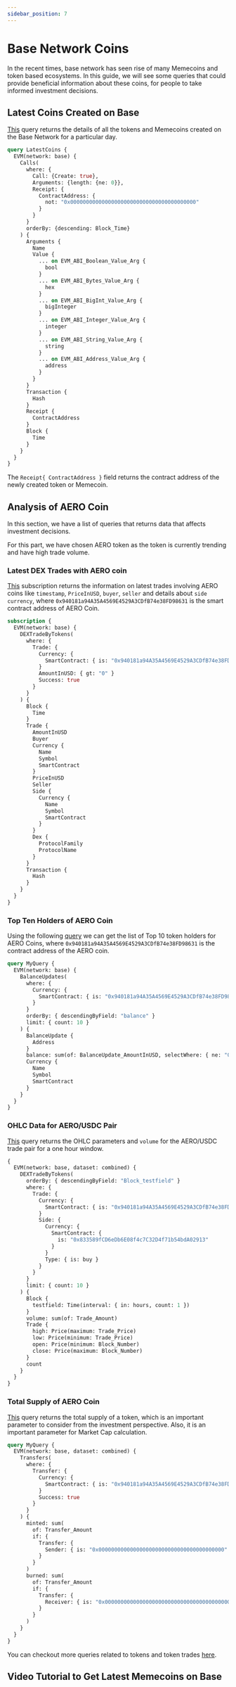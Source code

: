 ```yaml
---
sidebar_position: 7
---
```



# Base Network Coins

In the recent times, base network has seen rise of many Memecoins and token based ecosystems.
In this guide, we will see some queries that could provide beneficial information about these coins, for people to take informed investment decisions.

## Latest Coins Created on Base

[This](https://ide.bitquery.io/Latest-Coin-on-Base-Coin_3) query returns the details of all the tokens and Memecoins created on the Base Network for a particular day.

```graphql
query LatestCoins {
  EVM(network: base) {
    Calls(
      where: {
        Call: {Create: true},
        Arguments: {length: {ne: 0}},
        Receipt: {
          ContractAddress: {
            not: "0x0000000000000000000000000000000000000000"
          }
        }
      }
      orderBy: {descending: Block_Time}
    ) {
      Arguments {
        Name
        Value {
          ... on EVM_ABI_Boolean_Value_Arg {
            bool
          }
          ... on EVM_ABI_Bytes_Value_Arg {
            hex
          }
          ... on EVM_ABI_BigInt_Value_Arg {
            bigInteger
          }
          ... on EVM_ABI_Integer_Value_Arg {
            integer
          }
          ... on EVM_ABI_String_Value_Arg {
            string
          }
          ... on EVM_ABI_Address_Value_Arg {
            address
          }
        }
      }
      Transaction {
        Hash
      }
      Receipt {
        ContractAddress
      }
      Block {
        Time
      }
    }
  }
}

```

The `Receipt{ ContractAddress }` field returns the contract address of the newly created token or Memecoin.

## Analysis of AERO Coin

In this section, we have a list of queries that returns data that affects investment decisions.

For this part, we have chosen AERO token as the token is currently trending and have high trade volume.

### Latest DEX Trades with AERO coin

[This](https://ide.bitquery.io/Subscription-for-Latest-Trades-for-AERO_1) subscription returns the information on latest trades involving AERO coins like `timestamp`, `PriceInUSD`, `buyer`, `seller` and details about `side currency`, where `0x940181a94A35A4569E4529A3CDfB74e38FD98631` is the smart contract address of AERO Coin.

```graphql
subscription {
  EVM(network: base) {
    DEXTradeByTokens(
      where: {
        Trade: {
          Currency: {
            SmartContract: { is: "0x940181a94A35A4569E4529A3CDfB74e38FD98631" }
          }
          AmountInUSD: { gt: "0" }
          Success: true
        }
      }
    ) {
      Block {
        Time
      }
      Trade {
        AmountInUSD
        Buyer
        Currency {
          Name
          Symbol
          SmartContract
        }
        PriceInUSD
        Seller
        Side {
          Currency {
            Name
            Symbol
            SmartContract
          }
        }
        Dex {
          ProtocolFamily
          ProtocolName
        }
      }
      Transaction {
        Hash
      }
    }
  }
}
```

### Top Ten Holders of AERO Coin

Using the following [query](https://ide.bitquery.io/Top-Holders-for-Aero-Token) we can get the list of Top 10 token holders for AERO Coins, where `0x940181a94A35A4569E4529A3CDfB74e38FD98631` is the contract address of the AERO coin.

```graphql
query MyQuery {
  EVM(network: base) {
    BalanceUpdates(
      where: {
        Currency: {
          SmartContract: { is: "0x940181a94A35A4569E4529A3CDfB74e38FD98631" }
        }
      }
      orderBy: { descendingByField: "balance" }
      limit: { count: 10 }
    ) {
      BalanceUpdate {
        Address
      }
      balance: sum(of: BalanceUpdate_AmountInUSD, selectWhere: { ne: "0" })
      Currency {
        Name
        Symbol
        SmartContract
      }
    }
  }
}
```

### OHLC Data for AERO/USDC Pair

[This](https://ide.bitquery.io/OHLC-of-AERO-Coin) query returns the OHLC parameters and `volume` for the AERO/USDC trade pair for a one hour window.

```graphql
{
  EVM(network: base, dataset: combined) {
    DEXTradeByTokens(
      orderBy: { descendingByField: "Block_testfield" }
      where: {
        Trade: {
          Currency: {
            SmartContract: { is: "0x940181a94A35A4569E4529A3CDfB74e38FD98631" }
          }
          Side: {
            Currency: {
              SmartContract: {
                is: "0x833589fCD6eDb6E08f4c7C32D4f71b54bdA02913"
              }
            }
            Type: { is: buy }
          }
        }
      }
      limit: { count: 10 }
    ) {
      Block {
        testfield: Time(interval: { in: hours, count: 1 })
      }
      volume: sum(of: Trade_Amount)
      Trade {
        high: Price(maximum: Trade_Price)
        low: Price(minimum: Trade_Price)
        open: Price(minimum: Block_Number)
        close: Price(maximum: Block_Number)
      }
      count
    }
  }
}
```

### Total Supply of AERO Coin

[This](https://ide.bitquery.io/Total-supply-of-a-AERO-on-Base) query returns the total supply of a token, which is an important parameter to consider from the investment perspective. Also, it is an important parameter for Market Cap calculation.

```graphql
query MyQuery {
  EVM(network: base, dataset: combined) {
    Transfers(
      where: {
        Transfer: {
          Currency: {
            SmartContract: { is: "0x940181a94A35A4569E4529A3CDfB74e38FD98631" }
          }
          Success: true
        }
      }
    ) {
      minted: sum(
        of: Transfer_Amount
        if: {
          Transfer: {
            Sender: { is: "0x0000000000000000000000000000000000000000" }
          }
        }
      )
      burned: sum(
        of: Transfer_Amount
        if: {
          Transfer: {
            Receiver: { is: "0x0000000000000000000000000000000000000000" }
          }
        }
      )
    }
  }
}
```

You can checkout more queries related to tokens and token trades [here](https://docs.bitquery.io/docs/examples/dextrades/token-trades-apis/#ohlc-in-usd-of-a-token).


## Video Tutorial to Get Latest Memecoins on Base

<VideoPlayer url="https://youtu.be/jArOBPZpTFQ"  />